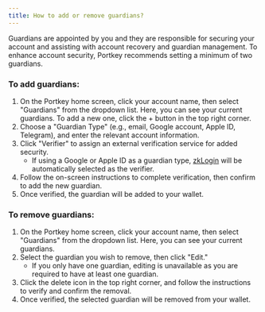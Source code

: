 ```yaml
---
title: How to add or remove guardians?
---
```


Guardians are appointed by you and they are responsible for securing your account and assisting with account recovery and guardian management. To enhance account security, Portkey recommends setting a minimum of two guardians.

### To add guardians:

1. On the Portkey home screen, click your account name, then select "Guardians" from the dropdown list. Here, you can see your current guardians. To add a new one, click the + button in the top right corner.
2. Choose a "Guardian Type" (e.g., email, Google account, Apple ID, Telegram), and enter the relevant account information.
3. Click "Verifier" to assign an external verification service for added security.
   * If using a Google or Apple ID as a guardian type, [zkLogin](/docs/What-is-zkLogin "") will be automatically selected as the verifier.
4. Follow the on-screen instructions to complete verification, then confirm to add the new guardian.
5. Once verified, the guardian will be added to your wallet.

### To remove guardians:

1. On the Portkey home screen, click your account name, then select "Guardians" from the dropdown list. Here, you can see your current guardians.
2. Select the guardian you wish to remove, then click "Edit."
   * If you only have one guardian, editing is unavailable as you are required to have at least one guardian.
3. Click the delete icon in the top right corner, and follow the instructions to verify and confirm the removal.
4. Once verified, the selected guardian will be removed from your wallet.
